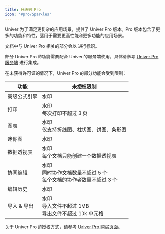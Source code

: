```yaml
---
title: 升级到 Pro
icon: '#pro/Sparkles'
---
```



Univer 为了满足更复杂的应用场景，提供了 Univer Pro 版本。Pro 版本包含了更多的功能和特性，适用于需要更高性能和更多功能的应用场景。

文档中与 Univer Pro 相关的部分会以 <IconWrapper className="inline-flex" type="pro" size="sm" icon={null} /> 进行标识。

部分 Univer Pro 的功能需要配合 Univer 的服务端使用，具体请参考 [Univer Pro 服务端](/guides/pro/server) 进行集成。

在未获得许可证的情况下，Univer Pro 的部分功能会受到限制：

| 功能 | 未授权限制 |
| --- | --- |
| 高级公式引擎 | 水印 |
| 打印 | 水印<br />每次打印不超过 3 页 |
| 图表 | 水印<br />仅支持折线图、柱状图、饼图、条形图 |
| 迷你图 | 水印 |
| 数据透视表 | 水印<br />每个文档只能创建一个数据透视表 |
| 协同编辑 | 水印<br />同时协作文档数量不超过 5 个<br />每个文档的协作者数量不超过 3 个 |
| 编辑历史 | 水印 |
| 导入 & 导出 | 水印<br />导入文件不超过 1MB<br />导出文件不超过 10k 单元格 |

关于 Univer Pro 的授权方式，请参考 [Univer Pro 购买页面](https://univer.ai/pricing)。

